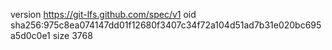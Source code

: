 version https://git-lfs.github.com/spec/v1
oid sha256:975c8ea074147dd01f12680f3407c34f72a104d51ad7b31e020bc695a5d0c0e1
size 3768
